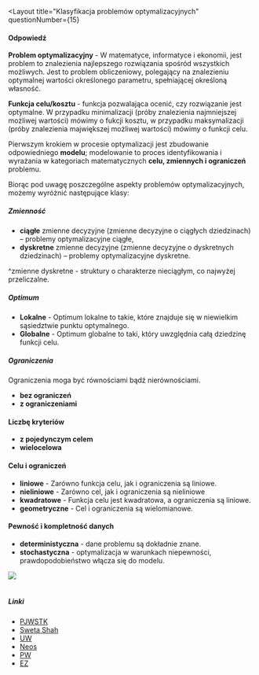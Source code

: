 
<Layout
  title="Klasyfikacja problemów optymalizacyjnych"
  questionNumber={15}
>
#### Odpowiedź
**Problem optymalizacyjny** - W matematyce, informatyce i 
ekonomii, jest problem to znalezienia 
najlepszego rozwiązania spośród wszystkich możliwych.
Jest to problem obliczeniowy, polegający 
na znalezieniu optymalnej wartości określonego parametru,
spełniającej określoną własność. 

**Funkcja celu/kosztu** - funkcja pozwalająca ocenić, czy 
rozwiązanie jest optymalne. W przypadku minimalizacji (próby
znalezienia najmniejszej możliwej wartości) mówimy o fukcji 
kosztu, w przypadku maksymalizacji (próby znalezienia majwiększej
możliwej wartości) mówimy o funkcji celu.

Pierwszym krokiem w procesie optymalizacji jest zbudowanie 
odpowiedniego **modelu**; modelowanie to proces identyfikowania 
i wyrażania w kategoriach matematycznych **celu, zmiennych i 
ograniczeń** problemu.

Biorąc pod uwagę poszczególne aspekty problemów 
optymalizacyjnych, możemy wyróżnić następujące klasy:   

##### Zmienność
- **ciągłe** zmienne decyzyjne (zmienne decyzyjne o ciągłych dziedzinach) – problemy optymalizacyjne ciągłe,
- **dyskretne** zmienne decyzyjne (zmienne decyzyjne o dyskretnych dziedzinach) – problemy optymalizacyjne dyskretne.

^zmienne dyskretne - struktury o charakterze nieciągłym, co najwyżej przeliczalne. 

##### Optimum
- **Lokalne** - 
Optimum lokalne to takie, które znajduje się w niewielkim 
sąsiedztwie punktu optymalnego.
- **Globalne** - Optimum globalne to taki, który uwzględnia 
całą dziedzinę funkcji celu.

##### Ograniczenia
Ograniczenia moga być równościami bądź nierównościami.
- **bez ograniczeń**
- **z ograniczeniami**

#### Liczbę kryteriów
- **z pojedynczym celem**
- **wielocelowa**

#### Celu i ograniczeń
- **liniowe** - Zarówno funkcja celu, jak i ograniczenia są liniowe.
- **nieliniowe** - Zarówno cel, jak i ograniczenia są nieliniowe
- **kwadratowe** - Funkcja celu jest kwadratowa, a ograniczenia są liniowe.
- **geometryczne** - Cel i ograniczenia są wielomianowe.

#### Pewność i kompletność danych
- **deterministyczna** - dane problemu są dokładnie znane.
- **stochastyczna** - optymalizacja w warunkach niepewności, 
prawdopodobieństwo włącza się do modelu.

<Image src={img15}/>
<br/>
<br/>

##### Linki
- [PJWSTK](https://edu.pjwstk.edu.pl/wyklady/nai/scb/rW5.htm)
- [Sweta Shah](https://slideplayer.com/slide/15803466/)
- [UW](https://mst.mimuw.edu.pl/lecture.php?lecture=op2&part=Chx1)
- [Neos](https://neos-guide.org/optimization-tree)
- [PW](https://cs.pwr.edu.pl/zielinski/lectures/om/wyklad1.pdf)
- [EZ](https://mfiles.pl/pl/index.php/Optymalizacja)
</Layout>